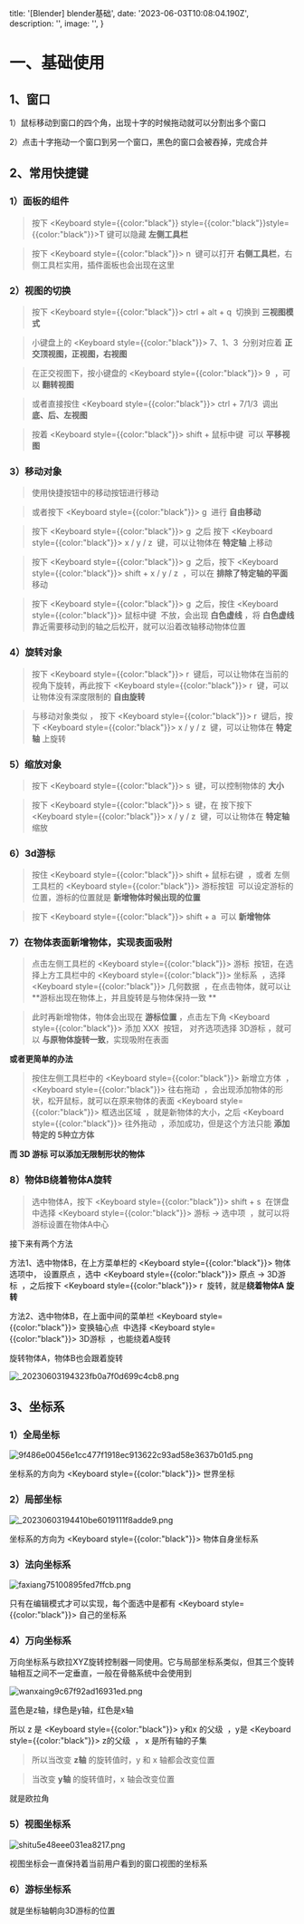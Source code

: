 

  title: '[Blender] blender基础',
  date: '2023-06-03T10:08:04.190Z',
  description: '',
  image: '',
}

# 一、基础使用

## 1、窗口

1）鼠标移动到窗口的四个角，出现十字的时候拖动就可以分割出多个窗口

2）点击十字拖动一个窗口到另一个窗口，黑色的窗口会被吞掉，完成合并



## 2、常用快捷键

### 1）面板的组件

> 按下 <Keyboard style={{color:"black"}} style={{color:"black"}}style={{color:"black"}}>T</Keyboard> 键可以隐藏 **左侧工具栏**

> 按下  <Keyboard style={{color:"black"}}>&nbsp;n&nbsp;</Keyboard>  键可以打开 **右侧工具栏**，右侧工具栏实用，插件面板也会出现在这里



### 2）视图的切换

> 按下  <Keyboard style={{color:"black"}}>&nbsp;ctrl + alt + q&nbsp;</Keyboard>  切换到 **三视图模式**

> 小键盘上的  <Keyboard style={{color:"black"}}>&nbsp;7、1、3&nbsp;</Keyboard>  分别对应着 **正交顶视图，正视图，右视图**

> 在正交视图下，按小键盘的  <Keyboard style={{color:"black"}}>&nbsp;9&nbsp;</Keyboard>  ，可以 **翻转视图** 

> 或者直接按住  <Keyboard style={{color:"black"}}>&nbsp;ctrl + 7/1/3&nbsp;</Keyboard>  调出 **底、后、左视图**

> 按着  <Keyboard style={{color:"black"}}>&nbsp;shift  + 鼠标中键&nbsp;</Keyboard>  可以 **平移视图**



### 3）移动对象

> 使用快捷按钮中的移动按钮进行移动

> 或者按下  <Keyboard style={{color:"black"}}>&nbsp;g&nbsp;</Keyboard>  进行 **自由移动**

> 按下  <Keyboard style={{color:"black"}}>&nbsp;g&nbsp;</Keyboard>  之后 按下  <Keyboard style={{color:"black"}}>&nbsp;x / y / z&nbsp;</Keyboard>  键，可以让物体在 **特定轴** 上移动

> 按下  <Keyboard style={{color:"black"}}>&nbsp;g&nbsp;</Keyboard>  之后，按下 <Keyboard style={{color:"black"}}>&nbsp;shift + x / y / z&nbsp;</Keyboard> ，可以在 **排除了特定轴的平面** 移动

> 按下  <Keyboard style={{color:"black"}}>&nbsp;g&nbsp;</Keyboard>  之后，按住  <Keyboard style={{color:"black"}}>&nbsp;鼠标中键&nbsp;</Keyboard>  不放，会出现 **白色虚线** ，将 **白色虚线** 靠近需要移动到的轴之后松开，就可以沿着改轴移动物体位置



### 4）旋转对象

> 按下  <Keyboard style={{color:"black"}}>&nbsp;r&nbsp;</Keyboard>  键后，可以让物体在当前的视角下旋转，再此按下  <Keyboard style={{color:"black"}}>&nbsp;r&nbsp;</Keyboard>  键，可以让物体没有深度限制的 **自由旋转**

> 与移动对象类似 ， 按下  <Keyboard style={{color:"black"}}>&nbsp;r&nbsp;</Keyboard>  键后，按下  <Keyboard style={{color:"black"}}>&nbsp;x / y / z&nbsp;</Keyboard>  键，可以让物体在 **特定轴** 上旋转



### 5）缩放对象

> 按下  <Keyboard style={{color:"black"}}>&nbsp;s&nbsp;</Keyboard>  键，可以控制物体的 **大小**

> 按下  <Keyboard style={{color:"black"}}>&nbsp;s&nbsp;</Keyboard>  键，在 按下按下  <Keyboard style={{color:"black"}}>&nbsp;x / y / z&nbsp;</Keyboard>  键，可以让物体在 **特定轴** 缩放



### 6）3d游标

> 按住  <Keyboard style={{color:"black"}}>&nbsp;shift + 鼠标右键&nbsp;</Keyboard> ，或者 左侧工具栏的  <Keyboard style={{color:"black"}}>&nbsp;游标按钮&nbsp;</Keyboard> 可以设定游标的位置，游标的位置就是 **新增物体时候出现的位置**

> 按下  <Keyboard style={{color:"black"}}>&nbsp;shift + a&nbsp;</Keyboard> 可以 **新增物体**



### 7）在物体表面新增物体，实现表面吸附

> 点击左侧工具栏的  <Keyboard style={{color:"black"}}>&nbsp;游标&nbsp;</Keyboard>  按钮，在选择上方工具栏中的  <Keyboard style={{color:"black"}}>&nbsp;坐标系&nbsp;</Keyboard> ，选择  <Keyboard style={{color:"black"}}>&nbsp;几何数据&nbsp;</Keyboard> ，在点击物体，就可以让**游标出现在物体上，并且旋转是与物体保持一致 **

>此时再新增物体，物体会出现在 **游标位置** ，点击左下角  <Keyboard style={{color:"black"}}>&nbsp;添加 XXX&nbsp;</Keyboard>  按钮， 对齐选项选择 3D游标 ，就可以 **与原物体旋转一致**，实现吸附在表面 

**或者更简单的办法**

> 按住左侧工具栏中的  <Keyboard style={{color:"black"}}>&nbsp;新增立方体&nbsp;</Keyboard> ，<Keyboard style={{color:"black"}}>&nbsp;往右拖动&nbsp;</Keyboard> ，会出现添加物体的形状，松开鼠标，就可以在原来物体的表面 <Keyboard style={{color:"black"}}>&nbsp;框选出区域&nbsp;</Keyboard> ，就是新物体的大小，之后  <Keyboard style={{color:"black"}}>&nbsp;往外拖动&nbsp;</Keyboard> ，添加成功，但是这个方法只能 **添加特定的 5种立方体**

**而 3D 游标 可以添加无限制形状的物体**



### 8）物体B绕着物体A旋转

> 选中物体A，按下  <Keyboard style={{color:"black"}}>&nbsp;shift + s&nbsp;</Keyboard>  在饼盘中选择  <Keyboard style={{color:"black"}}>&nbsp;游标 -> 选中项&nbsp;</Keyboard> ，就可以将游标设置在物体A中心

接下来有两个方法

方法1、选中物体B，在上方菜单栏的  <Keyboard style={{color:"black"}}>&nbsp;物体&nbsp;</Keyboard>  选项中， 设置原点 ，选中  <Keyboard style={{color:"black"}}>&nbsp;原点 -> 3D游标&nbsp;</Keyboard> ，之后按下  <Keyboard style={{color:"black"}}>&nbsp;r&nbsp;</Keyboard>  旋转，就是**绕着物体A 旋转**

方法2、选中物体B，在上面中间的菜单栏  <Keyboard style={{color:"black"}}>&nbsp;变换轴心点&nbsp;</Keyboard>  中选择  <Keyboard style={{color:"black"}}>&nbsp;3D游标&nbsp;</Keyboard> ，也能绕着A旋转

旋转物体A，物体B也会跟着旋转

<img src="https://img.picgo.net/2023/06/03/_20230603194323fb0a7f0d699c4cb8.png" alt="_20230603194323fb0a7f0d699c4cb8.png" border="0"/>



## 3、坐标系

### 1）全局坐标

<img src="https://img.picgo.net/2023/06/03/9f486e00456e1cc477f1918ec913622c93ad58e3637b01d5.png" alt="9f486e00456e1cc477f1918ec913622c93ad58e3637b01d5.png" border="0"/>

坐标系的方向为 <Keyboard style={{color:"black"}}>&nbsp;世界坐标&nbsp;</Keyboard> 



### 2）局部坐标

<img src="https://img.picgo.net/2023/06/03/_20230603194410be6019111f8adde9.png" alt="_20230603194410be6019111f8adde9.png" border="0"/>

坐标系的方向为  <Keyboard style={{color:"black"}}>&nbsp;物体自身坐标系&nbsp;</Keyboard> 

### 3）法向坐标系

<img src="https://img.picgo.net/2023/06/03/faxiang75100895fed7ffcb.png" alt="faxiang75100895fed7ffcb.png" border="0"/>



只有在编辑模式才可以实现，每个面选中是都有  <Keyboard style={{color:"black"}}>&nbsp;自己的坐标系&nbsp;</Keyboard> 

### 4）万向坐标系

万向坐标系与欧拉XYZ旋转控制器一同使用。它与局部坐标系类似，但其三个旋转轴相互之间不一定垂直，一般在骨骼系统中会使用到

<img src="https://img.picgo.net/2023/06/03/wanxaing9c67f92ad16931ed.png" alt="wanxaing9c67f92ad16931ed.png" border="0"/>

蓝色是z轴，绿色是y轴，红色是x轴

所以 z 是  <Keyboard style={{color:"black"}}>&nbsp;y和x 的父级&nbsp;</Keyboard>  ，y是  <Keyboard style={{color:"black"}}>&nbsp;z的父级&nbsp;</Keyboard>  ， x 是所有轴的子集

> 所以当改变 **z轴** 的旋转值时，y 和 x 轴都会改变位置

> 当改变 **y轴** 的旋转值时，x 轴会改变位置

就是欧拉角

### 5）视图坐标系

<img src="https://img.picgo.net/2023/06/03/shitu5e48eee031ea8217.png" alt="shitu5e48eee031ea8217.png" border="0"/>

视图坐标会一直保持着当前用户看到的窗口视图的坐标系

### 6）游标坐标系

就是坐标轴朝向3D游标的位置




